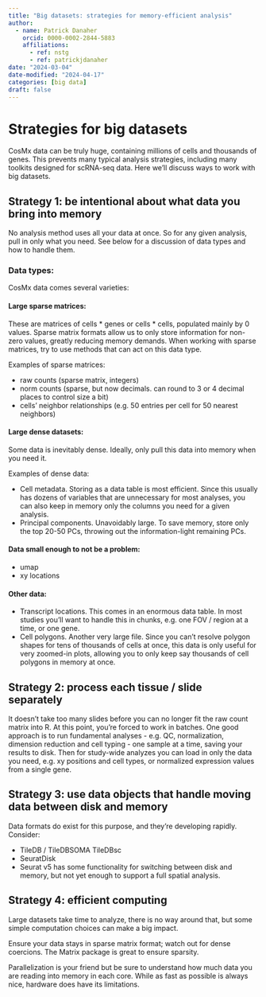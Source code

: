 ```yaml
---
title: "Big datasets: strategies for memory-efficient analysis"
author:
  - name: Patrick Danaher
    orcid: 0000-0002-2844-5883
    affiliations:
      - ref: nstg
      - ref: patrickjdanaher
date: "2024-03-04"
date-modified: "2024-04-17"
categories: [big data]
draft: false
---
```


# Strategies for big datasets

CosMx data can be truly huge, containing millions of cells and thousands of genes. 
This prevents many typical analysis strategies, including many toolkits designed for scRNA-seq data. 
Here we'll discuss ways to work with big datasets.

## Strategy 1: be intentional about what data you bring into memory

No analysis method uses all your data at once. So for any given analysis, pull in only what you need. 
See below for a discussion of data types and how to handle them.

### Data types:

CosMx data comes several varieties:

#### Large sparse matrices:

These are matrices of cells * genes or cells * cells, populated mainly by 0 values. 
Sparse matrix formats allow us to only store information for non-zero values, greatly reducing memory demands.
When working with sparse matrices, try to use methods that can act on this data type. 

Examples of sparse matrices:

- raw counts (sparse matrix, integers)
- norm counts (sparse, but now decimals. can round to 3 or 4 decimal places to control size a bit)
- cells' neighbor relationships (e.g. 50 entries per cell for 50 nearest neighbors)

#### Large dense datasets:
Some data is inevitably dense. Ideally, only pull this data into memory when you need it.

Examples of dense data:

- Cell metadata. Storing as a data table is most efficient. Since this usually has dozens of variables
  that are unnecessary for most analyses, you can also keep in memory only the columns you need for a given analysis. 
- Principal components. Unavoidably large. To save memory, store only the top 20-50 PCs, throwing out the information-light remaining PCs.

#### Data small enough to not be a problem:

- umap
- xy locations

#### Other data:

- Transcript locations. This comes in an enormous data table. In most studies you'll want to handle this in chunks, e.g. one FOV / region at a time, or one gene.
- Cell polygons. Another very large file. Since you can't resolve polygon shapes for tens of thousands of cells at once, this data is only useful for very zoomed-in plots, allowing you to only keep say thousands of cell polygons in memory at once.

## Strategy 2: process each tissue / slide separately

It doesn't take too many slides before you can no longer fit the raw count matrix into R. 
At this point, you're forced to work in batches. 
One good approach is to run fundamental analyses - e.g. QC, normalization, dimension reduction and cell typing - one sample at a time, 
saving your results to disk. 
Then for study-wide analyzes you can load in only the data you need, e.g. xy positions and cell types, or normalized expression values from a single gene.

## Strategy 3: use data objects that handle moving data between disk and memory

Data formats do exist for this purpose, and they're developing rapidly. Consider:

- TileDB / TileDBSOMA  TileDBsc
- SeuratDisk
- Seurat v5 has some functionality for switching between disk and memory, but not yet enough to support a full spatial analysis.

## Strategy 4: efficient computing 

Large datasets take time to analyze, there is no way around that, but some simple computation choices can make a big impact. 

Ensure your data stays in sparse matrix format; watch out for dense coercions. The Matrix package is great to ensure sparsity.  

Parallelization is your friend but be sure to understand how much data you are reading into memory in each core. While as fast as possible is always nice, hardware does have its limitations.  

 

